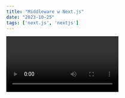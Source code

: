 ```yaml
---
title: "Middleware w Next.js"
date: "2023-10-25"
tags: ['next.js', 'nextjs']
---
```


<Video id="h4-2K7nFf7s" />

Middleware w Next.js to sposób na przetwarzanie żądań HTTP i odpowiedzi HTTP w aplikacjach internetowych opartych na Next.js. Middleware to pośredniczące warstwy oprogramowania, które można umieścić między żądaniem klienta a obsługą tego żądania przez aplikację Next.js.

Middleware jest często używane do wykonywania operacji takich jak autoryzacja, logowanie, przekierowywanie użytkowników, obsługa błędów i wiele innych. Możesz zdefiniować middleware na różnych poziomach w aplikacji Next.js, w zależności od tego, jakie zachowanie chcesz osiągnąć.

Middleware w Next.js daje dużą elastyczność w zarządzaniu operacjami przetwarzania żądań HTTP w Twojej aplikacji. Możesz tworzyć własne middleware lub korzystać z gotowych rozwiązań dostępnych w społeczności Next.js.
